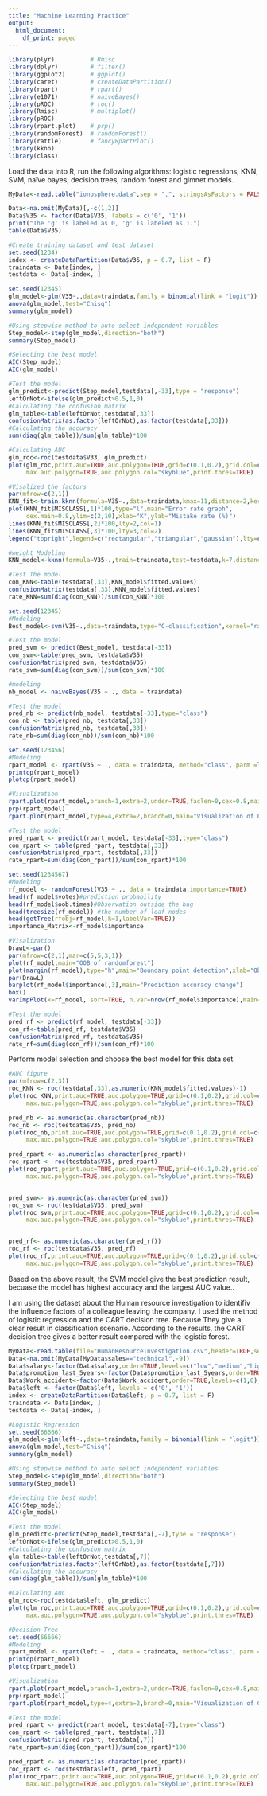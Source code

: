 ---
title: "Machine Learning Practice"
output:
  html_document:
    df_print: paged
---

```{r setup, include=FALSE}
library(plyr)          # Rmisc
library(dplyr)         # filter()
library(ggplot2)       # ggplot()             
library(caret)         # createDataPartition() 
library(rpart)         # rpart()
library(e1071)         # naiveBayes()
library(pROC)          # roc()
library(Rmisc)         # multiplot()
library(pROC)
library(rpart.plot)    # prp()
library(randomForest)  # randomForest()
library(rattle)        # fancyRpartPlot()
library(kknn)
library(class)
```

Load the data into R, run the following algorithms: logistic regressions, KNN, SVM, naïve bayes, decision trees, random forest and glmnet models. 

```{r Load_data}
MyData<-read.table("ionosphere.data",sep = ",", stringsAsFactors = FALSE)
```

```{r Preprocessing_data}
Data<-na.omit(MyData)[,-c(1,2)]
Data$V35 <- factor(Data$V35, labels = c('0', '1')) 
print("The 'g' is labeled as 0, 'g' is labeled as 1.")
table(Data$V35)

#Create training dataset and test dataset
set.seed(1234) 
index <- createDataPartition(Data$V35, p = 0.7, list = F)
traindata <- Data[index, ] 
testdata <- Data[-index, ] 
```

```{r logistic_regression, echo=FALSE}
set.seed(12345)
glm_model<-glm(V35~.,data=traindata,family = binomial(link = "logit"))
anova(glm_model,test="Chisq")
summary(glm_model)

#Using stepwise method to auto select independent variables
Step_model<-step(glm_model,direction="both")
summary(Step_model)

#Selecting the best model
AIC(Step_model)
AIC(glm_model)

#Test the model
glm_predict<-predict(Step_model,testdata[,-33],type = "response")
leftOrNot<-ifelse(glm_predict>0.5,1,0)
#Calculating the confusion matrix
glm_table<-table(leftOrNot,testdata[,33])
confusionMatrix(as.factor(leftOrNot),as.factor(testdata[,33]))
#Calculating the accuracy
sum(diag(glm_table))/sum(glm_table)*100

#Calculating AUC
glm_roc<-roc(testdata$V33, glm_predict)
plot(glm_roc,print.auc=TRUE,auc.polygon=TRUE,grid=c(0.1,0.2),grid.col=c("green","red"),
     max.auc.polygon=TRUE,auc.polygon.col="skyblue",print.thres=TRUE)
```

```{r KNN, echo=FALSE}
#Visalized the factors
par(mfrow=c(2,1))
KNN_fit<-train.kknn(formula=V35~.,data=traindata,kmax=11,distance=2,kernel=c("rectangular","triangular","gaussian"),na.action=na.omit())
plot(KNN_fit$MISCLASS[,1]*100,type="l",main="Error rate graph",
     cex.main=0.8,ylim=c(2,10),xlab="K",ylab="Mistake rate (%)")
lines(KNN_fit$MISCLASS[,2]*100,lty=2,col=1)
lines(KNN_fit$MISCLASS[,3]*100,lty=3,col=2)
legend("topright",legend=c("rectangular","triangular","gaussian"),lty=c(1,2,3),col=c(1,1,2),cex=0.7)

#weight Modeling
KNN_model<-kknn(formula=V35~.,train=traindata,test=testdata,k=7,distance=2,kernel="gaussian",na.action=na.omit())

#Test The model
con_KNN<-table(testdata[,33],KNN_model$fitted.values)
confusionMatrix(testdata[,33],KNN_model$fitted.values)
rate_KNN=sum(diag(con_KNN))/sum(con_KNN)*100
```

```{r SVM, echo=FALSE}
set.seed(12345)
#Modeling
Best_model<-svm(V35~.,data=traindata,type="C-classification",kernel="radial",gamma=0.1,cost=100,scale=FALSE)

#Test the model
pred_svm <- predict(Best_model, testdata[-33])    
con_svm<-table(pred_svm, testdata$V35) 
confusionMatrix(pred_svm, testdata$V35) 
rate_svm=sum(diag(con_svm))/sum(con_svm)*100
```

```{r Naives_Bayes, echo=FALSE}
#modeling
nb_model <- naiveBayes(V35 ~ ., data = traindata)

#Test the model
pred_nb <- predict(nb_model, testdata[-33],type="class")
con_nb <- table(pred_nb, testdata[,33])
confusionMatrix(pred_nb, testdata[,33])
rate_nb=sum(diag(con_nb))/sum(con_nb)*100
```

```{r CART_decision_tree, echo=FALSE}
set.seed(123456)
#Modeling
rpart_model <- rpart(V35 ~ ., data = traindata, method="class", parm =list(split="gini"))
printcp(rpart_model)
plotcp(rpart_model)

#Visualization
rpart.plot(rpart_model,branch=1,extra=2,under=TRUE,faclen=0,cex=0.8,main="Visualization of CART")
prp(rpart_model)
rpart.plot(rpart_model,type=4,extra=2,branch=0,main="Visualization of CART")

#Test the model
pred_rpart <- predict(rpart_model, testdata[-33],type="class")
con_rpart <- table(pred_rpart, testdata[,33])
confusionMatrix(pred_rpart, testdata[,33])
rate_rpart=sum(diag(con_rpart))/sum(con_rpart)*100
```

```{r random_forest, echo=FALSE}
set.seed(1234567)
#Modeling
rf_model <- randomForest(V35 ~ ., data = traindata,importance=TRUE)
head(rf_model$votes)#prediction probability
head(rf_model$oob.times)#Observation outside the bag
head(treesize(rf_model)) #the number of leaf nodes  
head(getTree(rfobj=rf_model,k=1,labelVar=TRUE))
importance_Matrix<-rf_model$importance

#Visalization
DrawL<-par()
par(mfrow=c(2,1),mar=c(5,5,3,1))
plot(rf_model,main="OOB of randomforest")
plot(margin(rf_model),type="h",main="Boundary point detection",xlab="Observation Sequence",ylab="relative risk reduction") 
par(DrawL)
barplot(rf_model$importance[,3],main="Prediction accuracy change")
box()
varImpPlot(x=rf_model, sort=TRUE, n.var=nrow(rf_model$importance),main="Input variable importance measure scatter plot") 

#Test the model
pred_rf <- predict(rf_model, testdata[-33])
con_rf<-table(pred_rf, testdata$V35)
confusionMatrix(pred_rf, testdata$V35)
rate_rf=sum(diag(con_rf))/sum(con_rf)*100
```

Perform model selection and choose the best model for this data set. 

```{r model_evaluate, echo=FALSE}
#AUC figure
par(mfrow=c(2,3))
roc_KNN <- roc(testdata[,33],as.numeric(KNN_model$fitted.values)-1)
plot(roc_KNN,print.auc=TRUE,auc.polygon=TRUE,grid=c(0.1,0.2),grid.col=c("green","red"),
     max.auc.polygon=TRUE,auc.polygon.col="skyblue",print.thres=TRUE)

pred_nb <- as.numeric(as.character(pred_nb))
roc_nb <- roc(testdata$V35, pred_nb) 
plot(roc_nb,print.auc=TRUE,auc.polygon=TRUE,grid=c(0.1,0.2),grid.col=c("green","red"),
     max.auc.polygon=TRUE,auc.polygon.col="skyblue",print.thres=TRUE)

pred_rpart <- as.numeric(as.character(pred_rpart))
roc_rpart <- roc(testdata$V35, pred_rpart) 
plot(roc_rpart,print.auc=TRUE,auc.polygon=TRUE,grid=c(0.1,0.2),grid.col=c("green","red"),
     max.auc.polygon=TRUE,auc.polygon.col="skyblue",print.thres=TRUE)


pred_svm<- as.numeric(as.character(pred_svm))
roc_svm <- roc(testdata$V35, pred_svm)
plot(roc_svm,print.auc=TRUE,auc.polygon=TRUE,grid=c(0.1,0.2),grid.col=c("green","red"),
     max.auc.polygon=TRUE,auc.polygon.col="skyblue",print.thres=TRUE)


pred_rf<- as.numeric(as.character(pred_rf))
roc_rf <- roc(testdata$V35, pred_rf)
plot(roc_rf,print.auc=TRUE,auc.polygon=TRUE,grid=c(0.1,0.2),grid.col=c("green","red"),
     max.auc.polygon=TRUE,auc.polygon.col="skyblue",print.thres=TRUE)
```

Based on the above result, the SVM model give the best prediction result, becuase the model has highest accuracy and the largest AUC value..





I am using the dataset about the Human resource investigation to identifiv the influence factors of a colleague leaving the company. I used the method of logistic regression and the CART decision tree. Because They give a clear result in classification scenario. According to the results, the CART decision tree gives a better result compared with the logistic forest.

```{r human_resources, echo=FALSE}
MyData<-read.table(file="HumanResourceInvestigation.csv",header=TRUE,sep=",",stringsAsFactors=FALSE)
Data<-na.omit(MyData[MyData$sales=="technical",-9])
Data$salary<-factor(Data$salary,order=TRUE,levels=c("low","medium","high"),labels=c("low","medium","high"))
Data$promotion_last_5years<-factor(Data$promotion_last_5years,order=TRUE,levels=c(0,1),labels=c("No promotion","promotion"))
Data$Work_accident<-factor(Data$Work_accident,order=TRUE,levels=c(1,0),labels=c("Have mistake","no mistake"))
Data$left <- factor(Data$left, levels = c('0', '1')) 
index <- createDataPartition(Data$left, p = 0.7, list = F)
traindata <- Data[index, ] 
testdata <- Data[-index, ] 

#Logistic Regression
set.seed(66666)
glm_model<-glm(left~.,data=traindata,family = binomial(link = "logit"))
anova(glm_model,test="Chisq")
summary(glm_model)

#Using stepwise method to auto select independent variables
Step_model<-step(glm_model,direction="both")
summary(Step_model)

#Selecting the best model
AIC(Step_model)
AIC(glm_model)

#Test the model
glm_predict<-predict(Step_model,testdata[,-7],type = "response")
leftOrNot<-ifelse(glm_predict>0.5,1,0)
#Calculating the confusion matrix
glm_table<-table(leftOrNot,testdata[,7])
confusionMatrix(as.factor(leftOrNot),as.factor(testdata[,7]))
#Calculating the accuracy
sum(diag(glm_table))/sum(glm_table)*100

#Calculating AUC
glm_roc<-roc(testdata$left, glm_predict)
plot(glm_roc,print.auc=TRUE,auc.polygon=TRUE,grid=c(0.1,0.2),grid.col=c("green","red"),
     max.auc.polygon=TRUE,auc.polygon.col="skyblue",print.thres=TRUE)

#Decision Tree
set.seed(66666)
#Modeling
rpart_model <- rpart(left ~ ., data = traindata, method="class", parm =list(split="gini"))
printcp(rpart_model)
plotcp(rpart_model)

#Visualization
rpart.plot(rpart_model,branch=1,extra=2,under=TRUE,faclen=0,cex=0.8,main="Visualization of CART")
prp(rpart_model)
rpart.plot(rpart_model,type=4,extra=2,branch=0,main="Visualization of CART")

#Test the model
pred_rpart <- predict(rpart_model, testdata[-7],type="class")
con_rpart <- table(pred_rpart, testdata[,7])
confusionMatrix(pred_rpart, testdata[,7])
rate_rpart=sum(diag(con_rpart))/sum(con_rpart)*100

pred_rpart <- as.numeric(as.character(pred_rpart))
roc_rpart <- roc(testdata$left, pred_rpart) 
plot(roc_rpart,print.auc=TRUE,auc.polygon=TRUE,grid=c(0.1,0.2),grid.col=c("green","red"),
     max.auc.polygon=TRUE,auc.polygon.col="skyblue",print.thres=TRUE)

```